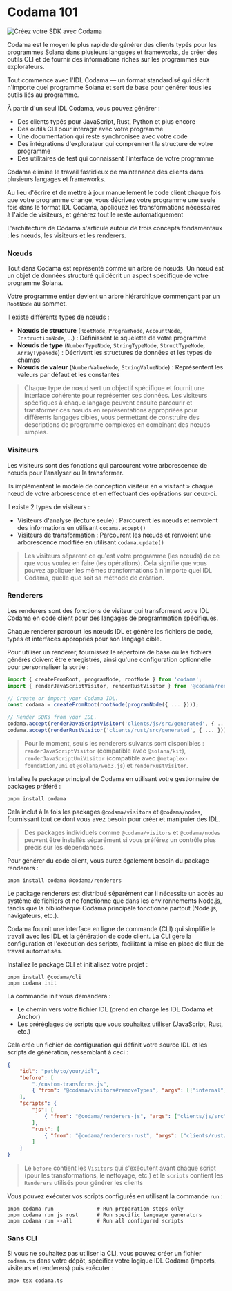 
# Codama 101

![Créez votre SDK avec Codama](/graphics/course-banners/create-your-sdk-with-codama.png)

Codama est le moyen le plus rapide de générer des clients typés pour les programmes Solana dans plusieurs langages et frameworks, de créer des outils CLI et de fournir des informations riches sur les programmes aux explorateurs.

Tout commence avec l'IDL Codama — un format standardisé qui décrit n'importe quel programme Solana et sert de base pour générer tous les outils liés au programme.

À partir d'un seul IDL Codama, vous pouvez générer :
- Des clients typés pour JavaScript, Rust, Python et plus encore
- Des outils CLI pour interagir avec votre programme
- Une documentation qui reste synchronisée avec votre code
- Des intégrations d'explorateur qui comprennent la structure de votre programme
- Des utilitaires de test qui connaissent l'interface de votre programme

Codama élimine le travail fastidieux de maintenance des clients dans plusieurs langages et frameworks.

Au lieu d'écrire et de mettre à jour manuellement le code client chaque fois que votre programme change, vous décrivez votre programme une seule fois dans le format IDL Codama, appliquez les transformations nécessaires à l'aide de visiteurs, et générez tout le reste automatiquement

<ArticleSection name="Concepts fondamentaux" id="core-concept" level="h2" />

L'architecture de Codama s'articule autour de trois concepts fondamentaux : les nœuds, les visiteurs et les renderers.

### Nœuds

Tout dans Codama est représenté comme un arbre de nœuds. Un nœud est un objet de données structuré qui décrit un aspect spécifique de votre programme Solana.

Votre programme entier devient un arbre hiérarchique commençant par un `RootNode` au sommet.

Il existe différents types de nœuds :
- **Nœuds de structure** (`RootNode`, `ProgramNode`, `AccountNode`, `InstructionNode`, ...) : Définissent le squelette de votre programme
- **Nœuds de type** (`NumberTypeNode`, `StringTypeNode`, `StructTypeNode`, `ArrayTypeNode`) : Décrivent les structures de données et les types de champs
- **Nœuds de valeur** (`NumberValueNode`, `StringValueNode`) : Représentent les valeurs par défaut et les constantes

> Chaque type de nœud sert un objectif spécifique et fournit une interface cohérente pour représenter ses données. Les visiteurs spécifiques à chaque langage peuvent ensuite parcourir et transformer ces nœuds en représentations appropriées pour différents langages cibles, vous permettant de construire des descriptions de programme complexes en combinant des nœuds simples.

### Visiteurs 

Les visiteurs sont des fonctions qui parcourent votre arborescence de nœuds pour l'analyser ou la transformer. 

Ils implémentent le modèle de conception visiteur en « visitant » chaque nœud de votre arborescence et en effectuant des opérations sur ceux-ci.

Il existe 2 types de visiteurs :
- Visiteurs d'analyse (lecture seule) : Parcourent les nœuds et renvoient des informations en utilisant `codama.accept()`
- Visiteurs de transformation : Parcourent les nœuds et renvoient une arborescence modifiée en utilisant `codama.update()`

> Les visiteurs séparent ce qu'est votre programme (les nœuds) de ce que vous voulez en faire (les opérations). Cela signifie que vous pouvez appliquer les mêmes transformations à n'importe quel IDL Codama, quelle que soit sa méthode de création.

### Renderers 

Les renderers sont des fonctions de visiteur qui transforment votre IDL Codama en code client pour des langages de programmation spécifiques. 

Chaque renderer parcourt les nœuds IDL et génère les fichiers de code, types et interfaces appropriés pour son langage cible.

Pour utiliser un renderer, fournissez le répertoire de base où les fichiers générés doivent être enregistrés, ainsi qu'une configuration optionnelle pour personnaliser la sortie :

```ts
import { createFromRoot, programNode, rootNode } from 'codama';
import { renderJavaScriptVisitor, renderRustVisitor } from '@codama/renderers';

// Create or import your Codama IDL.
const codama = createFromRoot(rootNode(programNode({ ... })));

// Render SDKs from your IDL.
codama.accept(renderJavaScriptVisitor('clients/js/src/generated', { ... }));
codama.accept(renderRustVisitor('clients/rust/src/generated', { ... }));
```

> Pour le moment, seuls les renderers suivants sont disponibles : `renderJavaScriptVisitor` (compatible avec `@solana/kit`), `renderJavaScriptUmiVisitor` (compatible avec `@metaplex-foundation/umi` et `@solana/web3.js`) et `renderRustVisitor`.

<ArticleSection name="Installation" id="installation" level="h2" />

Installez le package principal de Codama en utilisant votre gestionnaire de packages préféré :

```
pnpm install codama
```

Cela inclut à la fois les packages `@codama/visitors` et `@codama/nodes`, fournissant tout ce dont vous avez besoin pour créer et manipuler des IDL.

> Des packages individuels comme `@codama/visitors` et `@codama/nodes` peuvent être installés séparément si vous préférez un contrôle plus précis sur les dépendances.

Pour générer du code client, vous aurez également besoin du package renderers :

```
pnpm install codama @codama/renderers
```

Le package renderers est distribué séparément car il nécessite un accès au système de fichiers et ne fonctionne que dans les environnements Node.js, tandis que la bibliothèque Codama principale fonctionne partout (Node.js, navigateurs, etc.).

<ArticleSection name="Configuration" id="set-up" level="h2" />

Codama fournit une interface en ligne de commande (CLI) qui simplifie le travail avec les IDL et la génération de code client. La CLI gère la configuration et l'exécution des scripts, facilitant la mise en place de flux de travail automatisés.

Installez le package CLI et initialisez votre projet :

```
pnpm install @codama/cli
pnpm codama init
```

La commande init vous demandera :
- Le chemin vers votre fichier IDL (prend en charge les IDL Codama et Anchor)
- Les préréglages de scripts que vous souhaitez utiliser (JavaScript, Rust, etc.)

Cela crée un fichier de configuration qui définit votre source IDL et les scripts de génération, ressemblant à ceci :

```json
{
    "idl": "path/to/your/idl",
    "before": [
        "./custom-transforms.js",
        { "from": "@codama/visitors#removeTypes", "args": [["internal"]] }
    ],
    "scripts": {
        "js": [
            { "from": "@codama/renderers-js", "args": ["clients/js/src"] }
        ],
        "rust": [
            { "from": "@codama/renderers-rust", "args": ["clients/rust/src"] }
        ]
    }
}
```

> Le `before` contient les `Visitors` qui s'exécutent avant chaque script (pour les transformations, le nettoyage, etc.) et le `scripts` contient les `Renderers` utilisés pour générer les clients

Vous pouvez exécuter vos scripts configurés en utilisant la commande `run` :

```
pnpm codama run              # Run preparation steps only
pnpm codama run js rust      # Run specific language generators
pnpm codama run --all        # Run all configured scripts
```

### Sans CLI

Si vous ne souhaitez pas utiliser la CLI, vous pouvez créer un fichier `codama.ts` dans votre dépôt, spécifier votre logique IDL Codama (imports, visiteurs et renderers) puis exécuter :

```
pnpx tsx codama.ts
```
